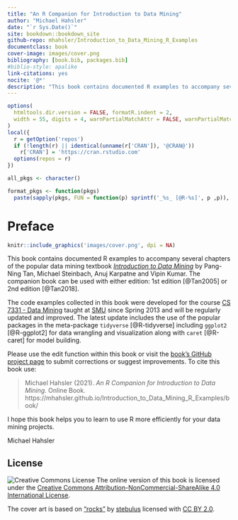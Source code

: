 ```yaml
--- 
title: "An R Companion for Introduction to Data Mining"
author: "Michael Hahsler"
date: "`r Sys.Date()`"
site: bookdown::bookdown_site
github-repo: mhahsler/Introduction_to_Data_Mining_R_Examples
documentclass: book
cover-image: images/cover.png
bibliography: [book.bib, packages.bib]
#biblio-style: apalike
link-citations: yes
nocite: '@*'
description: "This book contains documented R examples to accompany several chapters of the popular data mining textbook _Introduction to Data Mining_ by Pang-Ning Tan, Michael Steinbach and Vipin Kumar."
---
```


```r
options(
  htmltools.dir.version = FALSE, formatR.indent = 2,
  width = 55, digits = 4, warnPartialMatchAttr = FALSE, warnPartialMatchDollar = FALSE
)
local({
  r = getOption('repos')
  if (!length(r) || identical(unname(r['CRAN']), '@CRAN@'))
    r['CRAN'] = 'https://cran.rstudio.com' 
  options(repos = r)
})
```

```r
all_pkgs <- character()

format_pkgs <- function(pkgs)
  paste(sapply(pkgs, FUN = function(p) sprintf('_%s_ [@R-%s]', p ,p)), collapse = ', ')
```



# Preface {-}

```r
knitr::include_graphics('images/cover.png', dpi = NA)
```

This book contains documented R examples to accompany several chapters of the popular data mining textbook
[_Introduction to Data Mining_](https://www-users.cs.umn.edu/~kumar001/dmbook/)
by Pang-Ning Tan, Michael Steinbach, Anuj Karpatne and Vipin Kumar.
The companion book can be used with either edition: 1st edition [@Tan2005] or 2nd edition [@Tan2018].

The code examples collected in this book were developed for the course [CS 7331 - Data Mining](http://michael.hahsler.net/SMU/EMIS7331) 
taught at [SMU](http://www.smu.edu) since Spring 2013 and will be regularly updated and improved. 
The latest update includes the use of the popular packages in the meta-package `tidyverse` [@R-tidyverse] including `ggplot2` [@R-ggplot2] for data wrangling and visualization along with
`caret` [@R-caret] for model building.

Please use the edit function within this book or visit
the [book's GitHub project page](https://github.com/mhahsler/Introduction_to_Data_Mining_R_Examples) to submit corrections or suggest 
improvements. To cite this book use:

> Michael Hahsler (2021). _An R Companion for Introduction to Data Mining._ Online Book. https://mhahsler.github.io/Introduction_to_Data_Mining_R_Examples/book/

I hope this book helps you to learn to use R more efficiently for your data mining projects.

Michael Hahsler


## License {-}

![Creative Commons License](images/by-nc-sa.png) The online version of this book is licensed under the [Creative Commons Attribution-NonCommercial-ShareAlike 4.0 International License](http://creativecommons.org/licenses/by-nc-sa/4.0/).

The cover art is based on ["rocks"](https://www.flickr.com/photos/69017177@N00/5063131410) by [stebulus](https://www.flickr.com/photos/69017177@N00) licensed with [CC BY 2.0](https://creativecommons.org/licenses/by/2.0/?ref=ccsearch&atype=rich).